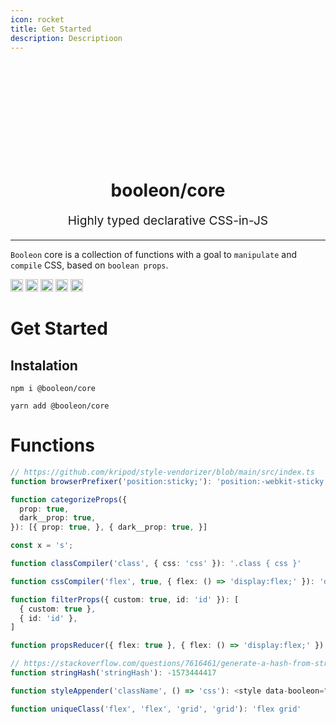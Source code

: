 ```yaml
---
icon: rocket
title: Get Started
description: Descriptioon
---
```



<div align="center">
  <Svg w_144 h_144 fl_sd_2 dark__fl_sd_4 {...logo} />
  <h1 align="center">booleon/core</h1>
  <p align="center" style="font-size: 1.2rem;">
    Highly typed declarative CSS-in-JS
  </p>
  <hr />
</div>

`Booleon` core is a collection of functions with a goal to `manipulate` and `compile` CSS, based on `boolean props`.

<img
  width="auto"
  height="20"
  alt="version"
  src="https://badgen.net/npm/v/@booleon/core"
/>
<img
  width="auto"
  height="20"
  alt="commits"
  src="https://badgen.net/github/commits/viniciusflv/booleon"
/>
<img
  width="auto"
  height="20"
  alt="publish size"
  src="https://badgen.net//packagephobia/publish/@booleon/core"
/>
<img
  width="auto"
  height="20"
  alt="minified size"
  src="https://badgen.net/bundlephobia/min/@booleon/core"
/>
<img
  width="auto"
  height="20"
  alt="minzipped size"
  src="https://badgen.net/bundlephobia/minzip/@booleon/core"
/>

# Get Started

## Instalation

```shell
npm i @booleon/core
```

```shell
yarn add @booleon/core
```

# Functions

```ts
// https://github.com/kripod/style-vendorizer/blob/main/src/index.ts
function browserPrefixer('position:sticky;'): 'position:-webkit-sticky;position:sticky;'

function categorizeProps({
  prop: true,
  dark__prop: true,
}): [{ prop: true, }, { dark__prop: true, }]

const x = 's';

function classCompiler('class', { css: 'css' }): '.class { css }'

function cssCompiler('flex', true, { flex: () => 'display:flex;' }): 'display:flex;'

function filterProps({ custom: true, id: 'id' }): [
  { custom: true },
  { id: 'id' },
]

function propsReducer({ flex: true }, { flex: () => 'display:flex;' }): { css: 'display:flex;' }

// https://stackoverflow.com/questions/7616461/generate-a-hash-from-string-in-javascript#7616484
function stringHash('stringHash'): -1573444417

function styleAppender('className', () => 'css'): <style data-booleon="className">.className{css}</style>

function uniqueClass('flex', 'flex', 'grid', 'grid'): 'flex grid'
```
